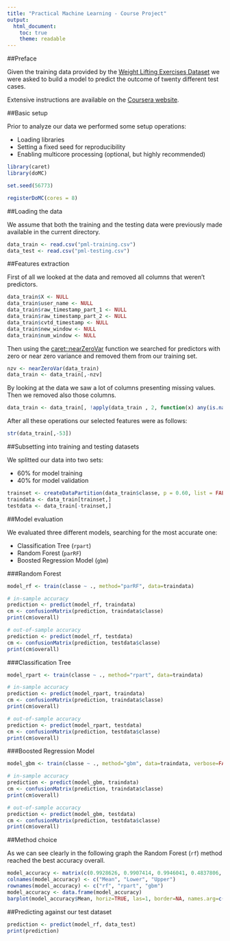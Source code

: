 ```yaml
---
title: "Practical Machine Learning - Course Project"
output:
  html_document:
    toc: true
    theme: readable
---
```


##Preface

Given the training data provided by the [Weight Lifting Exercises Dataset][1] we were asked to build a model to predict the outcome of twenty different test cases.

Extensive instructions are available on the [Coursera website][2].

##Basic setup

Prior to analyze our data we performed some setup operations:

* Loading libraries
* Setting a fixed seed for reproducibility
* Enabling multicore processing (optional, but highly recommended)

```r
library(caret)
library(doMC)

set.seed(56773)

registerDoMC(cores = 8)
```
##Loading the data

We assume that both the training and the testing data were previously made available in the current directory.
```r
data_train <- read.csv("pml-training.csv")
data_test <- read.csv("pml-testing.csv")
```

##Features extraction

First of all we looked at the data and removed all columns that weren't predictors.
```r
data_train$X <- NULL
data_train$user_name <- NULL
data_train$raw_timestamp_part_1 <- NULL
data_train$raw_timestamp_part_2 <- NULL
data_train$cvtd_timestamp <- NULL
data_train$new_window <- NULL
data_train$num_window <- NULL
```

Then using the [caret::nearZeroVar][3] function we searched for predictors with zero or near zero variance and removed them from our training set.
```r
nzv <- nearZeroVar(data_train)
data_train <- data_train[,-nzv]
```

By looking at the data we saw a lot of columns presenting missing values. Then we removed also those columns.
```r
data_train <- data_train[, !apply(data_train , 2, function(x) any(is.na(x)))]
```

After all these operations our selected features were as follows:

```r
str(data_train[,-53])
```

##Subsetting into training and testing datasets

We splitted our data into two sets:

* 60% for model training
* 40% for model validation

```r
trainset <- createDataPartition(data_train$classe, p = 0.60, list = FALSE)
traindata <- data_train[trainset,]
testdata <- data_train[-trainset,]
```

##Model evaluation

We evaluated three different models, searching for the most accurate one:

* Classification Tree (`rpart`)
* Random Forest (`parRF`)
* Boosted Regression Model (`gbm`)

###Random Forest

```r
model_rf <- train(classe ~ ., method="parRF", data=traindata)
```

```r
# in-sample accuracy
prediction <- predict(model_rf, traindata)
cm <- confusionMatrix(prediction, traindata$classe)
print(cm$overall)
```

```r
# out-of-sample accuracy
prediction <- predict(model_rf, testdata)
cm <- confusionMatrix(prediction, testdata$classe)
print(cm$overall)
```

###Classification Tree

```r
model_rpart <- train(classe ~ ., method="rpart", data=traindata)
```

```r
# in-sample accuracy
prediction <- predict(model_rpart, traindata)
cm <- confusionMatrix(prediction, traindata$classe)
print(cm$overall)
```

```r
# out-of-sample accuracy
prediction <- predict(model_rpart, testdata)
cm <- confusionMatrix(prediction, testdata$classe)
print(cm$overall)
```

###Boosted Regression Model

```r
model_gbm <- train(classe ~ ., method="gbm", data=traindata, verbose=FALSE)
```

```r
# in-sample accuracy
prediction <- predict(model_gbm, traindata)
cm <- confusionMatrix(prediction, traindata$classe)
print(cm$overall)
```

```r
# out-of-sample accuracy
prediction <- predict(model_gbm, testdata)
cm <- confusionMatrix(prediction, testdata$classe)
print(cm$overall)
```
##Method choice

As we can see clearly in the following graph the Random Forest (`rf`) method reached the best accuracy overall.

```r
model_accuracy <- matrix(c(0.9928626, 0.9907414, 0.9946041, 0.4837806, 0.4747172, 0.4928520, 9.652052e-01, 9.609098e-01, 9.691503e-01), ncol=3, byrow=TRUE)
colnames(model_accuracy) <- c("Mean", "Lower", "Upper")
rownames(model_accuracy) <- c("rf", "rpart", "gbm")
model_accuracy <- data.frame(model_accuracy)
barplot(model_accuracy$Mean, horiz=TRUE, las=1, border=NA, names.arg=c('RF', 'RPART', 'GBM'), cex.names=1, main="Model Accuracy")
```

##Predicting against our test dataset

```r

prediction <- predict(model_rf, data_test)
print(prediction)
```

[1]: http://groupware.les.inf.puc-rio.br/har
[2]: https://class.coursera.org/predmachlearn-013/human_grading/view/courses/973548/assessments/4/submissions
[3]: http://www.inside-r.org/packages/cran/caret/docs/nearZeroVar
